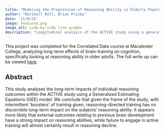 ```yaml
---
title: "Modeling the Progression of Reasoning Ability in Elderly Populations"
author: "Marshall Roll, Brian Pryzby"
date: '11/8/23'
image: featured.png
image_alt: side-by-side line graphs
description: "Longitudinal analysis of the ACTIVE study using a generalized estimating equations (GEE) approach"
---
```


This project was completed for the Correlated Data course at Macalester College, analyzing long-term effects of brain-training on cognition, specifically looking at reasoning ability in older adults. The full write up can be viewed [here](https://github.com/MarshallRoll/College-Projects/blob/main/0_STAT452/Longitudinal_Data_Analysis/LongitudinalReport.pdf).

## Abstract

This study analyses the long-term impacts of individual reasoning outcomes within the ACTIVE study using a Generalized Estimating Equations (GEE) model. We conclude that given the frame of the study, with intermittent 'boosters' of training given, reasoning-directed training has no discernible long-term impact on the subjects' reasoning ability. It appears more likely that external outcomes relating to previous brain development have a strong impact on reasoning abilities, while failure to engage in active training will almost certainly result in reasoning decline.